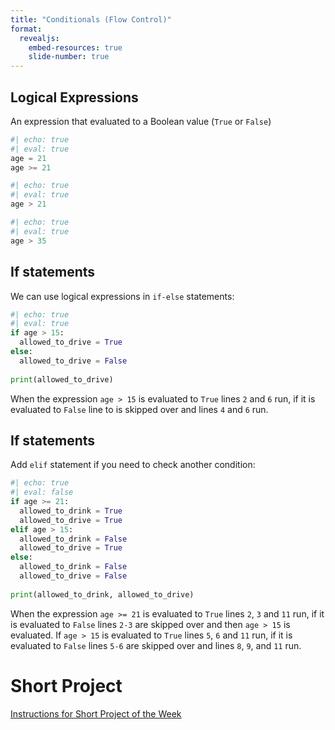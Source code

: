 ```yaml
---
title: "Conditionals (Flow Control)"
format:
  revealjs:
    embed-resources: true
    slide-number: true
---
```


## Logical Expressions

An expression that evaluated to a Boolean value (`True` or `False`)

```python
#| echo: true
#| eval: true
age = 21
age >= 21
```

```python
#| echo: true
#| eval: true
age > 21
```

```python
#| echo: true
#| eval: true
age > 35
```

## If statements

We can use logical expressions in `if-else` statements:

```python
#| echo: true
#| eval: true
if age > 15:
  allowed_to_drive = True
else:
  allowed_to_drive = False
  
print(allowed_to_drive)
```

When the expression `age > 15` is evaluated to `True` lines `2` and `6` run, if it is evaluated to `False` line to is skipped over and lines `4` and `6` run.

## If statements

Add `elif` statement if you need to check another condition:

```python
#| echo: true
#| eval: false
if age >= 21:
  allowed_to_drink = True
  allowed_to_drive = True
elif age > 15:
  allowed_to_drink = False
  allowed_to_drive = True
else:
  allowed_to_drink = False
  allowed_to_drive = False
  
print(allowed_to_drink, allowed_to_drive)
```

When the expression `age >= 21` is evaluated to `True` lines `2`, `3` and `11` run, if it is evaluated to `False` lines `2-3` are skipped over and then `age > 15` is evaluated.
If `age > 15` is evaluated to `True` lines `5`, `6` and `11` run, if it is evaluated to `False` lines `5-6` are skipped over and lines `8`, `9`, and `11` run.

# Short Project

[Instructions for Short Project of the Week](short-project.html)
